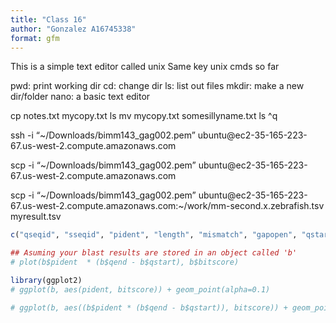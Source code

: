 ```yaml
---
title: "Class 16"
author: "Gonzalez A16745338"
format: gfm
---
```


This is a simple text editor called unix
Same key unix cmds so far

pwd: print working dir
cd: change
 dir
ls: list out files
mkdir: make a new dir/folder
nano: a basic text editor

  

cp notes.txt mycopy.txt
ls
mv mycopy.txt somesillyname.txt
ls
^q


ssh -i "~/Downloads/bimm143_gag002.pem" ubuntu@ec2-35-165-223-67.us-west-2.compute.amazonaws.com

scp -i "~/Downloads/bimm143_gag002.pem" ubuntu@ec2-35-165-223-67.us-west-2.compute.amazonaws.com


scp -i "~/Downloads/bimm143_gag002.pem" ubuntu@ec2-35-165-223-67.us-west-2.compute.amazonaws.com:~/work/mm-second.x.zebrafish.tsv myresult.tsv


```r
c("qseqid", "sseqid", "pident", "length", "mismatch", "gapopen", "qstart", "qend", "sstart", "send", "evalue", "bitscore")
```

```r
## Asuming your blast results are stored in an object called 'b'
# plot(b$pident  * (b$qend - b$qstart), b$bitscore)
```




```r
library(ggplot2)
# ggplot(b, aes(pident, bitscore)) + geom_point(alpha=0.1) 
```


```r
# ggplot(b, aes((b$pident * (b$qend - b$qstart)), bitscore)) + geom_point(alpha=0.1) + geom_smooth()
```






